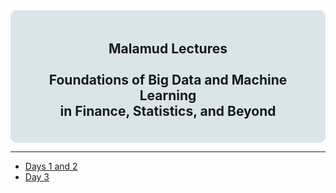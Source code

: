 ::: {style="text-align: center; background-color: #dae5ea; padding: 20px; border-radius: 10px;"}

## Malamud Lectures<br><br>Foundations of Big Data and Machine Learning <br>in Finance, Statistics, and Beyond
:::

---

- [Days 1 and 2](Slides1_IntroToML.pdf)
- [Day 3](RandomMatrixTheory.pdf)